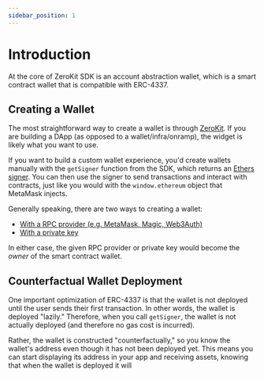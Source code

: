```yaml
---
sidebar_position: 1
---
```


# Introduction

At the core of ZeroKit SDK is an account abstraction wallet, which is a smart contract wallet that is compatible with ERC-4337.

## Creating a Wallet

The most straightforward way to create a wallet is through [ZeroKit](/zerokit/getting-started).  If you are building a DApp (as opposed to a wallet/infra/onramp), the widget is likely what you want to use.

If you want to build a custom wallet experience, you'd create wallets manually with the `getSigner` function from the SDK, which returns an [Ethers signer](https://docs.ethers.org/v5/api/signer).  You can then use the signer to send transactions and interact with contracts, just like you would with the `window.ethereum` object that MetaMask injects.

Generally speaking, there are two ways to creating a wallet:

- [With a RPC provider (e.g. MetaMask, Magic, Web3Auth)](/sdk/create-wallets/rpc-provider)
- [With a private key](/sdk/create-wallets/private-key)

In either case, the given RPC provider or private key would become the *owner* of the smart contract wallet.

## Counterfactual Wallet Deployment

One important optimization of ERC-4337 is that the wallet is not deployed until the user sends their first transaction.  In other words, the wallet is deployed "lazily."  Therefore, when you call `getSigner`, the wallet is not actually deployed (and therefore no gas cost is incurred).

Rather, the wallet is constructed "counterfactually," so you know the wallet's address even though it has not been deployed yet.  This means you can start displaying its address in your app and receiving assets, knowing that when the wallet is deployed it will 
